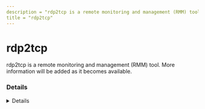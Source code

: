 ---
description = "rdp2tcp is a remote monitoring and management (RMM) tool. More information will be added as it becomes available."
title = "rdp2tcp"
---



# rdp2tcp

rdp2tcp is a remote monitoring and management (RMM) tool. More information will be added as it becomes available.

### Details
<Details author={""}
         category={""}
         created={""}
         website={""}
         lastModified={"2024-02-09"}
         privileges={""}
         free={ false }
         verification={ false }
/>

#### Installation Paths
<Card code={ ["tdp2tcp.exe", "rdp2tcp.py"] }/>

#### Supported OS
<Badges color="warning" badges={ ["Windows"] }/>




### Forensic Artifacts




#### Network Artifacts
<EuiSpacer size="xl"/>
<NetworkArtifactsTable data={ [{"Description": "Known remote domains", "Domains": ["user_managed", "github.com/V-E-O/rdp2tcp"], "Ports": []}] }/>




### Detections
- Detects potential network activity of rdp2tcp RMM tool
  - [Sigma Rule](https://github.com/magicsword-io/LOLRMM/blob/main/detections/sigma/rdp2tcp_network_sigma.yml)
- Detects potential processes activity of rdp2tcp RMM tool
  - [Sigma Rule](https://github.com/magicsword-io/LOLRMM/blob/main/detections/sigma/rdp2tcp_processes_sigma.yml)

### References
- [github.com/V-E-O/rdp2tcp](github.com/V-E-O/rdp2tcp)

